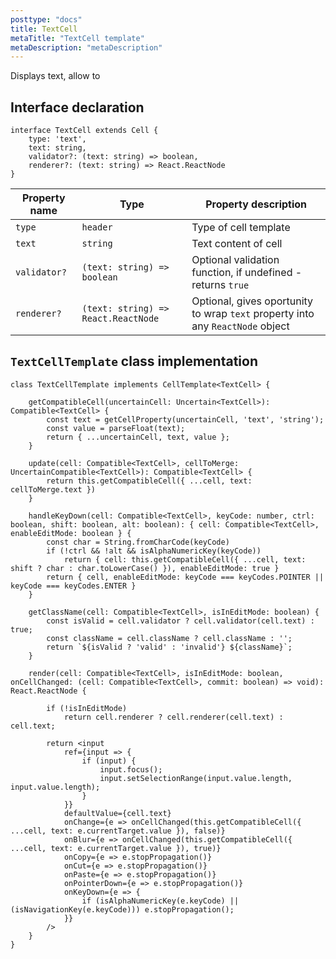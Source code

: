 ```yaml
---
posttype: "docs"
title: TextCell
metaTitle: "TextCell template"
metaDescription: "metaDescription"
---
```


Displays text, allow to 

## Interface declaration 

```tsx
interface TextCell extends Cell {
    type: 'text',
    text: string,
    validator?: (text: string) => boolean,
    renderer?: (text: string) => React.ReactNode
}
```

| Property name     | Type                                  | Property description | 
| ------------      | -------------                         | -------------------- |
| `type`            | `header`                              | Type of cell template | 
| `text`            | `string`                              | Text content of cell | 
| `validator?`      | `(text: string) => boolean`           | Optional validation function, if undefined - returns `true`  | 
| `renderer?`       | `(text: string) => React.ReactNode`   | Optional, gives oportunity to wrap `text` property into any `ReactNode` object | 

## `TextCellTemplate` class implementation

```tsx
class TextCellTemplate implements CellTemplate<TextCell> {

    getCompatibleCell(uncertainCell: Uncertain<TextCell>): Compatible<TextCell> {
        const text = getCellProperty(uncertainCell, 'text', 'string');
        const value = parseFloat(text);
        return { ...uncertainCell, text, value };
    }

    update(cell: Compatible<TextCell>, cellToMerge: UncertainCompatible<TextCell>): Compatible<TextCell> {
        return this.getCompatibleCell({ ...cell, text: cellToMerge.text })
    }

    handleKeyDown(cell: Compatible<TextCell>, keyCode: number, ctrl: boolean, shift: boolean, alt: boolean): { cell: Compatible<TextCell>, enableEditMode: boolean } {
        const char = String.fromCharCode(keyCode)
        if (!ctrl && !alt && isAlphaNumericKey(keyCode))
            return { cell: this.getCompatibleCell({ ...cell, text: shift ? char : char.toLowerCase() }), enableEditMode: true }
        return { cell, enableEditMode: keyCode === keyCodes.POINTER || keyCode === keyCodes.ENTER }
    }

    getClassName(cell: Compatible<TextCell>, isInEditMode: boolean) {
        const isValid = cell.validator ? cell.validator(cell.text) : true;
        const className = cell.className ? cell.className : '';
        return `${isValid ? 'valid' : 'invalid'} ${className}`;
    }

    render(cell: Compatible<TextCell>, isInEditMode: boolean, onCellChanged: (cell: Compatible<TextCell>, commit: boolean) => void): React.ReactNode {

        if (!isInEditMode)
            return cell.renderer ? cell.renderer(cell.text) : cell.text;

        return <input
            ref={input => {
                if (input) {
                    input.focus();
                    input.setSelectionRange(input.value.length, input.value.length);
                }
            }}
            defaultValue={cell.text}
            onChange={e => onCellChanged(this.getCompatibleCell({ ...cell, text: e.currentTarget.value }), false)}
            onBlur={e => onCellChanged(this.getCompatibleCell({ ...cell, text: e.currentTarget.value }), true)}
            onCopy={e => e.stopPropagation()}
            onCut={e => e.stopPropagation()}
            onPaste={e => e.stopPropagation()}
            onPointerDown={e => e.stopPropagation()}
            onKeyDown={e => {
                if (isAlphaNumericKey(e.keyCode) || (isNavigationKey(e.keyCode))) e.stopPropagation();
            }}
        />
    }
}
```